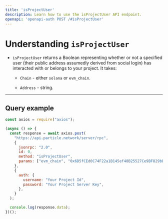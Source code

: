 ```yaml
---
title: 'isProjectUser'
description: Learn how to use the isProjectUser API endpoint.
openapi: 'openapi-auth POST /#isProjectUser'
---
```


# Understanding `isProjectUser`

- `isProjectUser` returns a Boolean representing whether or not a specified user (their public address assumedly derived from social login) has interacted with or belongs to your project. It takes:

  - `Chain` - either `solana` or `evm_chain`.

  - `Address` - string.

***

## Query example

```javascript JavaScript
const axios = require("axios");

(async () => {
  const response = await axios.post(
    "https://api.particle.network/server/rpc",
    {
      jsonrpc: "2.0",
      id: 0,
      method: "isProjectUser",
      params: ["evm_chain", "0x6D5fCEd0C74F22a1B145ef48B25527Ce9BF829bF"],
    },
    {
      auth: {
        username: "Your Project Id",
        password: "Your Project Server Key",
      },
    }
  );

  console.log(response.data);
})();
```
